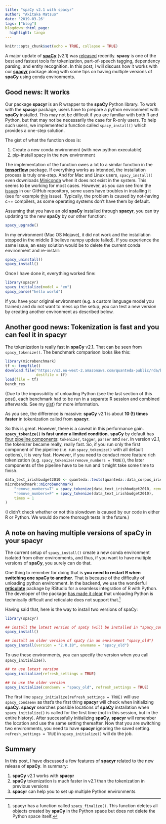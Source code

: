 ```yaml
---
title: "spaCy v2.1 with spacyr"
author: "Akitaka Matsuo"
date: '2019-03-26'
tags: ["blog"]
blogdown::html_page:
  highlight: tango
---
```


```r
knitr::opts_chunk$set(echo = TRUE, collapse = TRUE)
```

A major update of [**spaCy**](https://spacy.io) (v2.1) was [released](https://github.com/explosion/spaCy/releases/tag/v2.1.0) recently. **spacy** is one of the best and fastest tools for tokenization, part-of-speech tagging, dependency parsing, and entity recognition. In this post, I will discuss how it works with our [**spacyr**](https://spacyr.quanteda.io) package along with some tips on having multiple versions of **spaCy** using conda environments.

## Good news: It works

Our package **spacyr** is an R wrapper to the **spaCy** Python library. To work with the **spacyr** package, users have to prepare a python environment with  **spaCy** installed. This may not be difficult if you are familiar with both R and Python, but that may not be necessarily the case for R-only users. To help such users, we implemented a function called `spacy_install()` which provides a one-step solution.

The gist of what the function does is:

1. Create a new conda environment (with new python executable)
2. pip-install spacy in the new environment 

The implementation of the function owes a lot to a similar function in the [**tensorflow**](https://www.tensorflow.org) package. If everything works as intended, the installation process is truly one-step. And for Mac and Linux users, `spacy_install()` even downloads [Miniconda](https://docs.conda.io/en/latest/miniconda.html) when it does not exist in the system. This seems to be working for most cases. However, as you can see from the [issues](https://github.com/quanteda/spacyr/issues?utf8=%E2%9C%93&q=is%3Aissue) in our GitHub repository, some users have troubles in installing it (see for example [this](https://github.com/quanteda/spacyr/issues/156) issue). Typically, the problem is caused by not-having c++ compilers, as some operating systems don't have them by default. 

Assuming that you have an old **spaCy** installed through **spacyr**, you can try updating to the new **spaCy** by our other function:

```r
spacy_upgrade()
```

In my environment (Mac OS Mojave), it did not work and the installation stopped in the middle (I believe numpy update failed). If you experience the same issue, an easy solution would be to delete the current conda environment and re-install:

```r
spacy_uninstall() 
spacy_install()
```

Once I have done it, everything worked fine:

```r
library(spacyr)
spacy_initialize(model = "en")
spacy_parse("hello world")
```

If you have your original environment (e.g. a custom language model you trained) and do not want to mess up the setup, you can test a new version by creating another environment as described below.


## Another good news: Tokenization is fast and you can feel it in spacyr

The tokenization is really fast in **spaCy** v2.1. That can be seen from `spacy_tokenize()`. The benchmark comparison looks like this:

```r
library(microbenchmark)
tf <- tempfile()
download.file("https://s3.eu-west-2.amazonaws.com/quanteda-public/rda/bench_res.rda", 
              destfile = tf)
load(file = tf)
bench_res
```

(Due to the impossiblity of unloading Python (see the last section of this post), each benchmark had to be run in a separate R session and combined afterwards. See my [gist](https://gist.github.com/amatsuo/7f64299310a110bd8158e3c2b262ff0b)) for more information.

As you see, the difference is massive: **spaCy** v2.1 is about **10 (!) times faster** in tokenization called from **spacyr**.

So this is great. However, there is a caveat in this performance gain. **`spacy_tokenize()` is fast under a limited condition.** **spaCy** by default has [four pipeline components](https://spacy.io/usage/processing-pipelines): `tokenizer`, `tagger`, `parser` and `ner`. In version v2.1, the tokenizer became really, really fast. So, if you run only the first component of the pipeline (i.e. run `spacy_tokenize()` with all default options), it is very fast. However, if you need to conduct more feature rich tokenization (e.g. `spacy_tokenize(remove_numbers = TRUE)`), the later components of the pipeline have to be run and it might take some time to finish.

```r
data_text_irishbudget2010 <- quanteda::texts(quanteda::data_corpus_irishbudget2010)
microbenchmark::microbenchmark(
    "remove_numbers=T" = spacy_tokenize(data_text_irishbudget2010, remove_numbers = TRUE),
    "remove_numbers=F" = spacy_tokenize(data_text_irishbudget2010),
    times = 1
)

```

(I didn't check whether or not this slowdown is caused by our code in either R or Python. We would do more thorough tests in the future.)

## A note on having multiple versions of spaCy in your spacyr

The current setup of `spacy_install()` create a new conda environment isolated from other environments, and thus, if you want to have multiple versions of **spaCy**, you surely can do that.

One thing to remmber for doing that is **you need to restart R when switching one spaCy to another**. That is because of the difficulty of unloading python environment. In the backend, we use the wonderful [**reticulate**](https://github.com/rstudio/reticulate/) package by RStudio for a seamless integration of R with Python. The developer of the package [has made it clear](https://github.com/rstudio/reticulate/issues/27#issuecomment-288728371) that unloading Python is technically difficult and reticulate does not support that.^[spacyr has a function called `spacy_finalize()`. This function deletes all objects created by **spaCy** in the Python space but does not delete the Python space itself.]

Having said that, here is the way to install two versions of spaCy:

```r
library(spacyr)

## install the latest version of spaCy (will be installed in "spacy_condaenv")
spacy_install()

## install an older version of spaCy (in an enviroment "spacy_old")
spacy_install(version = "2.0.18", envname = "spacy_old")
```

To use these environments, you can specify the version when you call `spacy_initialize()`.

```r
## to use latest version
spacy_initialize(refresh_settings = TRUE)

## to use the older version
spacy_initialize(condaenv = "spacy_old", refresh_settings = TRUE)
```

The first line `spacy_initialize(refresh_settings = TRUE)` will use `spacy_condaenv` as that's the first thing **spacyr** will check when initializing **spaCy**. **spacyr** searches possible locations of **spaCy** installation when `spacy_initialize()` is called for the first time (not in this session, but in the entire history). After successfully initializing **spaCy**, **spacyr** will remember the location and use the same setting thereafter. Now that you are switching two environments, you need to have **spacyr** ignoring the saved setting. `refresh_settings = TRUE` in `spacy_initialize()` will do the job.

## Summary

In this post, I have discussed a few features of **spacyr** related to the new release of **spaCy**. In summary:

1. **spaCy** v2.1 works with **spacyr**
2. **spaCy** tokenization is much faster in v2.1 than the tokenization in previous versions
3. **spacyr** can help you to set up multiple Python environments


